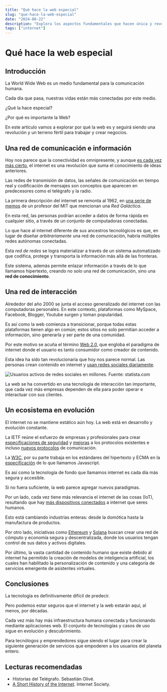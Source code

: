 ```yaml
---
title: "Qué hace la web especial"
slug: "que-hace-la-web-especial"
date: "2024-08-22"
description: "Explora los aspectos fundamentales que hacen única y revolucionaria a la World Wide Web. Desde sus raíces históricas hasta su impacto actual en la sociedad, descubre por qué la web sigue siendo un terreno fértil para la innovación y la creación de negocios."
tags: ["internet"]
---
```


# Qué hace la web especial

## Introducción

La World Wide Web es un medio fundamental para la comunicación humana.

Cada día que pasa, nuestras vidas están más conectadas por este medio.

¿Qué la hace especial?

¿Por qué es importante la Web?

En este artículo vamos a explorar por qué la web es y seguirá siendo una revolución y un terreno fértil para trabajar y crear negocios.

## Una red de comunicación e información

Hoy nos parece que la conectividad es omnipresente, y aunque [es cada vez más cierto](https://wearesocial.com/es/blog/2024/04/informe-digital-global-abril-2024/#:~:text=Los%20usuarios%20de%20Internet%20han,la%20Tierra%20est%C3%A1n%20ahora%20conectados.), el internet es una revolución que suma el conocimiento de ideas anteriores.

Las redes de transmisión de datos, las señales de comunicación en tiempo real y codificación de mensajes son conceptos que aparecen en predecesores como el telégrafo y la radio.

La primera descripción del internet se remonta al 1962, en [una serie de memos](https://en.wikipedia.org/wiki/Intergalactic_Computer_Network) de un profesor del MIT que mencionan una *Red Galáctica*.

En esta red, las personas podrían acceder a datos de forma rápida en cualquier sitio, a través de un conjunto de computadoras conectadas.

Lo que hace al internet diferente de sus ancestros tecnológicos es que, en lugar de diseñar *arbitrariamente* una red de comunicación, habría múltiples redes autónomas conectadas.

Esta *red de redes* se logra materializar a través de un sistema automatizado que codifica, protege y transporta la información más allá de las fronteras.

Este sistema, además permite enlazar información a través de lo que llamamos hipertexto, creando no solo una red de comunicación, sino una **red de conocimiento**.

## Una red de interacción

Alrededor del año 2000 se junta el acceso generalizado del internet con las computadoras personales. En este contexto, plataformas como MySpace, Facebook, Blogger, Youtube surgen y toman popularidad.

Es así como la web comienza a transicionar, porque todas estas plataformas tienen algo en común; estos sitios no solo permitían acceder a información, sino generarla y ser parte de una comunidad.

Por este motivo se acuña el término [Web 2.0](https://www.oreilly.com/pub/a/web2/archive/what-is-web-20.html), que engloba el paradigma de internet donde el usuario es tanto consumidor como creador de contenido. 

Esta idea ha sido tan revolucionaria que hoy nos parece normal. Las personas crean contenido en internet y [usan redes sociales diariamente](https://es.statista.com/estadisticas/600712/ranking-mundial-de-redes-sociales-por-numero-de-usuarios/).

![Usuarios activos de redes sociales en millones. Fuente: statista.com](/2024-24-08-que-hace-la-web-especial/millones-usuarios.png)


La web se ha convertido en una tecnología de interacción tan importante, que cada vez más empresas dependen de ella para poder operar e interactuar con sus clientes.

## Un ecosistema en evolución

El internet no se mantiene estático aún hoy. La web está en desarrollo y evolución constante.

La IETF reúne el esfuerzo de empresas y profesionales para crear [especificaciones de seguridad](https://datatracker.ietf.org/doc/html/rfc7519) y [mejoras](https://datatracker.ietf.org/doc/html/rfc6455) a los protocolos existentes e incluso [nuevos protocolos](https://datatracker.ietf.org/doc/html/rfc9114) de comunicación.

La [W3C](https://www.w3.org/), por su parte trabaja en los estándares del hipertexto y ECMA en la [especificación](https://ecma-international.org/technical-committees/tc39/) de lo que llamamos Javascript.

Es así como la tecnología de fondo que llamamos internet es cada día más segura y accesible.

Si no fuera suficiente, la web parece agregar nuevos paradigmas.

Por un lado, cada vez tiene más relevancia el internet de las cosas (IoT), resultando que hay [más dispositivos conectados](https://es.statista.com/temas/9795/el-uso-de-internet-en-el-mundo/#editorsPicks) a internet que seres humanos.

Esto está cambiando industrias enteras: desde la domótica hasta la manufactura de productos.

Por otro lado, iniciativas como [Ethereum](https://ethereum.org/) y [Solana](https://solana.com/) buscan crear una red de cómputo y economía segura y descentralizada, donde los usuarios tengan control de sus datos y activos digitales.

Por último, la vasta cantidad de contenido humano que existe debido al internet ha permitido la creación de modelos de inteligencia artificial, los cuales han habilitado la personalización de contenido y una categoría de servicios emergente de asistentes virtuales.

## Conclusiones

La tecnología es definitivamente difícil de predecir.

Pero podemos estar seguros que el internet y la web estarán aquí, al menos, por décadas.

Cada vez más hay más infraestructura humana conectada y funcionando mediante aplicaciones web. El conjunto de tecnologías y casos de uso sigue en evolución y descubrimiento.

Para tecnólogos y emprendedores sigue siendo el lugar para crear la siguiente generación de servicios que empoderen a los usuarios del planeta entero.

## Lecturas recomendadas

* Historias del Telégrafo. Sebastián Olivé.
* [A Short History of the Internet](https://www.internetsociety.org/internet/history-internet/?gad_source=1&gclid=CjwKCAjwxNW2BhAkEiwA24Cm9FXkWMvknYezBxppCnOQd-5nT5pL5qvP-FTzMx6Gm3r4lh4X4ZSgyxoCxyAQAvD_BwE). Internet Society.